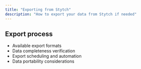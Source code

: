 ```yaml
---
title: "Exporting from Stytch"
description: "How to export your data from Stytch if needed"
---
```



## Export process

- Available export formats
- Data completeness verification
- Export scheduling and automation
- Data portability considerations
